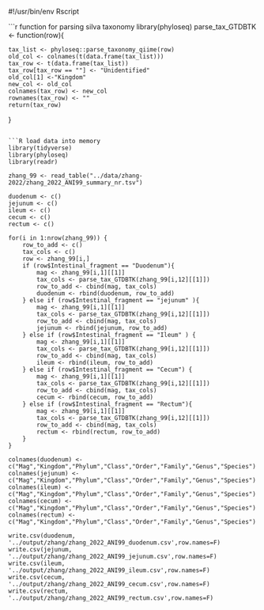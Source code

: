 #!/usr/bin/env Rscript

```r function for parsing silva taxonomy
library(phyloseq)
parse_tax_GTDBTK <- function(row){

    tax_list <- phyloseq::parse_taxonomy_qiime(row)
    old_col <- colnames(t(data.frame(tax_list)))
    tax_row <- t(data.frame(tax_list))
    tax_row[tax_row == ""] <- "Unidentified"
    old_col[1] <-"Kingdom"
    new_col <- old_col
    colnames(tax_row) <- new_col
    rownames(tax_row) <- ""
    return(tax_row)

}
```

```R load data into memory
library(tidyverse)
library(phyloseq)
library(readr)

zhang_99 <- read_table("../data/zhang-2022/zhang_2022_ANI99_summary_nr.tsv")

duodenum <- c()
jejunum <- c()
ileum <- c()
cecum <- c()
rectum <- c()

for(i in 1:nrow(zhang_99)) {
    row_to_add <- c()
    tax_cols <- c()
    row <- zhang_99[i,]
    if (row$Intestinal_fragment == "Duodenum"){
        mag <- zhang_99[i,1][[1]]
        tax_cols <- parse_tax_GTDBTK(zhang_99[i,12][[1]])
        row_to_add <- cbind(mag, tax_cols)
        duodenum <- rbind(duodenum, row_to_add)
    } else if (row$Intestinal_fragment == "jejunum" ){
        mag <- zhang_99[i,1][[1]]
        tax_cols <- parse_tax_GTDBTK(zhang_99[i,12][[1]])
        row_to_add <- cbind(mag, tax_cols)
        jejunum <- rbind(jejunum, row_to_add)
    } else if (row$Intestinal_fragment == "Ileum" ) {
        mag <- zhang_99[i,1][[1]]
        tax_cols <- parse_tax_GTDBTK(zhang_99[i,12][[1]])
        row_to_add <- cbind(mag, tax_cols)
        ileum <- rbind(ileum, row_to_add)
    } else if (row$Intestinal_fragment == "Cecum") {
        mag <- zhang_99[i,1][[1]]
        tax_cols <- parse_tax_GTDBTK(zhang_99[i,12][[1]])
        row_to_add <- cbind(mag, tax_cols)
        cecum <- rbind(cecum, row_to_add)
    } else if (row$Intestinal_fragment == "Rectum"){
        mag <- zhang_99[i,1][[1]]
        tax_cols <- parse_tax_GTDBTK(zhang_99[i,12][[1]])
        row_to_add <- cbind(mag, tax_cols)
        rectum <- rbind(rectum, row_to_add)
    }
}

colnames(duodenum) <- c("Mag","Kingdom","Phylum","Class","Order","Family","Genus","Species")
colnames(jejunum) <- c("Mag","Kingdom","Phylum","Class","Order","Family","Genus","Species")
colnames(ileum) <- c("Mag","Kingdom","Phylum","Class","Order","Family","Genus","Species")
colnames(cecum) <- c("Mag","Kingdom","Phylum","Class","Order","Family","Genus","Species")
colnames(rectum) <- c("Mag","Kingdom","Phylum","Class","Order","Family","Genus","Species")

write.csv(duodenum, '../output/zhang/zhang_2022_ANI99_duodenum.csv',row.names=F)
write.csv(jejunum, '../output/zhang/zhang_2022_ANI99_jejunum.csv',row.names=F)
write.csv(ileum, '../output/zhang/zhang_2022_ANI99_ileum.csv',row.names=F)
write.csv(cecum, '../output/zhang/zhang_2022_ANI99_cecum.csv',row.names=F)
write.csv(rectum, '../output/zhang/zhang_2022_ANI99_rectum.csv',row.names=F)
```